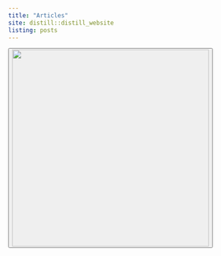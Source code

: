 ```yaml
---
title: "Articles"
site: distill::distill_website
listing: posts
---
```


<div class="parallax l-screen">
  <div class="welcome">
  <button class="downbutton" onclick="window.scroll({ top: window.innerHeight+25,  left: 0,  behavior: 'smooth' });">
        <img src="resources/DLabWebpageWelcome2.png" width="400px">
  </button>
  </div>
</div>

